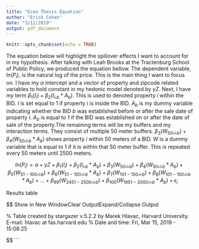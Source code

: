 ```yaml
---
title: "Econ Thesis Equation"
author: "Erick Cohen"
date: "3/12/2019"
output: pdf_document
---
```


```r
knitr::opts_chunk$set(echo = TRUE)
```


The equation below will highlight the spillover effects I want to account for in my hypothesis. After talking with Leah Brooks at the Tractenburg School of Public Policy, we produced the equation bellow. The dependent variable, ${ln(P_i)}$, is the natural log of the price. This is the main thing I want to focus on. I have my $\alpha$ intercept and a vector of property and zipcode related variables to hold constant in my hedonic model denoted by $\gamma Z$. Next, I have my term $\beta_1 (I_i) + \beta_2 (I_i,_b*A_b)$. This is used to denoted property $i$ within the BID. $I$ is set equal to 1 if property $i$ is inside the BID. $A_b$ is my dummy variable indicating whether the BID $b$ was established before or after the sale date of property $i$. $A_b$ is equal to 1 if the BID was established on or after the date of sale of the property.The remaining terms will be my buffers and my interaction terms. They consist of multiple 50 meter buffers. $\beta_3 (W_{50},_i,_b) + \beta_4 (W_{50},_i,_b * A_b)$ shows property $i$ within 50 meters of a BID. $W$ is a dummy variable that is equal to 1 if it is within that 50 meter buffer. This is repeated every 50 meters until 2500 meters. 

$$
{ln(P_i)} = \alpha + \gamma Z + \beta_1 (I_i) + \beta_2 (I_i,_b*A_b) + \beta_3 (W_{50},_i,_b) + \beta_4 (W_{50},_i,_b * A_b) +   \beta_5 (W_{51-100},_i,_b) + \beta_6 (W_{51-100},_i,_b*A_b) + \beta_7 (W_{101-150},_i,_b) + \beta_8 (W_{101-150},_i,_b*A_b) +...+ \beta_{99} (W_{2451-2500},_i,_b) + \beta_{100} (W_{1951-2000},_i,_b*A_b) + \epsilon_i 
$$

Results table 



$$
Show in New WindowClear OutputExpand/Collapse Output

% Table created by stargazer v.5.2.2 by Marek Hlavac, Harvard University. E-mail: hlavac at fas.harvard.edu
% Date and time: Fri, Mar 15, 2019 - 15:08:25
\begin{table}[!htbp] \centering 
  \caption{} 
  \label{} 
\begin{tabular}{@{\extracolsep{5pt}}lc} 
\\[-1.8ex]\hline 
\hline \\[-1.8ex] 
 & \multicolumn{1}{c}{\textit{Dependent variable:}} \\ 
\cline{2-2} 
\\[-1.8ex] & price\_log \\ 
\hline \\[-1.8ex] 
 HF\_BATHRM\_1 & 0.099$^{***}$ \\ 
  & (0.004) \\ 
  & \\ 
 HF\_BATHRM\_2 & 0.141$^{***}$ \\ 
  & (0.009) \\ 
  & \\ 
 ZIPCODE\_20002 & $-$0.111$^{***}$ \\ 
  & (0.011) \\ 
  & \\ 
 ZIPCODE\_20003 & $-$0.034$^{**}$ \\ 
  & (0.013) \\ 
  & \\ 
 ZIPCODE\_20005 & 0.028 \\ 
  & (0.047) \\ 
  & \\ 
 ZIPCODE\_20007 & 0.184$^{***}$ \\ 
  & (0.021) \\ 
  & \\ 
 ZIPCODE\_20008 & 0.359$^{***}$ \\ 
  & (0.024) \\ 
  & \\ 
 ZIPCODE\_20009 & 0.221$^{***}$ \\ 
  & (0.016) \\ 
  & \\ 
 ZIPCODE\_20010 & 0.127$^{***}$ \\ 
  & (0.014) \\ 
  & \\ 
 ZIPCODE\_20011 & $-$0.059$^{***}$ \\ 
  & (0.018) \\ 
  & \\ 
 ZIPCODE\_20012 & 0.019 \\ 
  & (0.021) \\ 
  & \\ 
 ZIPCODE\_20015 & 0.273$^{***}$ \\ 
  & (0.021) \\ 
  & \\ 
 ZIPCODE\_20016 & 0.316$^{***}$ \\ 
  & (0.023) \\ 
  & \\ 
 ZIPCODE\_20017 & 0.048$^{***}$ \\ 
  & (0.015) \\ 
  & \\ 
 ZIPCODE\_20018 & $-$0.043$^{***}$ \\ 
  & (0.015) \\ 
  & \\ 
 ZIPCODE\_20019 & $-$0.391$^{***}$ \\ 
  & (0.025) \\ 
  & \\ 
 ZIPCODE\_20020 & $-$0.205$^{***}$ \\ 
  & (0.027) \\ 
  & \\ 
 ZIPCODE\_20024 & $-$0.157$^{***}$ \\ 
  & (0.028) \\ 
  & \\ 
 ZIPCODE\_20032 & $-$0.185$^{***}$ \\ 
  & (0.030) \\ 
  & \\ 
 ZIPCODE\_20036 & 0.285$^{***}$ \\ 
  & (0.066) \\ 
  & \\ 
 ZIPCODE\_20037 & 0.263$^{***}$ \\ 
  & (0.037) \\ 
  & \\ 
 ZIPCODE\_20052 & 0.623$^{***}$ \\ 
  & (0.155) \\ 
  & \\ 
 WARD\_Ward.1 & 0.343$^{***}$ \\ 
  & (0.030) \\ 
  & \\ 
 WARD\_Ward.2 & 0.500$^{***}$ \\ 
  & (0.033) \\ 
  & \\ 
 WARD\_Ward.3 & 0.582$^{***}$ \\ 
  & (0.033) \\ 
  & \\ 
 WARD\_Ward.4 & 0.497$^{***}$ \\ 
  & (0.031) \\ 
  & \\ 
 WARD\_Ward.5 & 0.300$^{***}$ \\ 
  & (0.027) \\ 
  & \\ 
 WARD\_Ward.6 & 0.505$^{***}$ \\ 
  & (0.027) \\ 
  & \\ 
 WARD\_Ward.7 & 0.316$^{***}$ \\ 
  & (0.015) \\ 
  & \\ 
 WARD\_Ward.8 &  \\ 
  &  \\ 
  & \\ 
 GRADE\_Above.Average & $-$0.172$^{***}$ \\ 
  & (0.009) \\ 
  & \\ 
 GRADE\_Average & $-$0.292$^{***}$ \\ 
  & (0.010) \\ 
  & \\ 
 GRADE\_Excellent & 0.056$^{***}$ \\ 
  & (0.016) \\ 
  & \\ 
 GRADE\_Exceptional.A & 0.230$^{***}$ \\ 
  & (0.045) \\ 
  & \\ 
 GRADE\_Exceptional.B & 0.162 \\ 
  & (0.144) \\ 
  & \\ 
 GRADE\_Exceptional.C & $-$0.562$^{**}$ \\ 
  & (0.235) \\ 
  & \\ 
 GRADE\_Fair.Quality & $-$0.472$^{***}$ \\ 
  & (0.046) \\ 
  & \\ 
 GRADE\_Good.Quality & $-$0.068$^{***}$ \\ 
  & (0.008) \\ 
  & \\ 
 GRADE\_Low.Quality & $-$0.426$^{*}$ \\ 
  & (0.238) \\ 
  & \\ 
 GRADE\_Superior & 0.087$^{***}$ \\ 
  & (0.019) \\ 
  & \\ 
 GRADE\_Very.Good &  \\ 
  &  \\ 
  & \\ 
 V54 & 0.105$^{***}$ \\ 
  & (0.022) \\ 
  & \\ 
 V55 & 0.057$^{**}$ \\ 
  & (0.022) \\ 
  & \\ 
 V56 & 0.091$^{***}$ \\ 
  & (0.024) \\ 
  & \\ 
 V57 & 0.143$^{***}$ \\ 
  & (0.025) \\ 
  & \\ 
 V58 & 0.141$^{***}$ \\ 
  & (0.025) \\ 
  & \\ 
 V59 & 0.133$^{***}$ \\ 
  & (0.027) \\ 
  & \\ 
 V60 & 0.069$^{**}$ \\ 
  & (0.030) \\ 
  & \\ 
 V61 & 0.122$^{***}$ \\ 
  & (0.029) \\ 
  & \\ 
 V62 & 0.110$^{***}$ \\ 
  & (0.030) \\ 
  & \\ 
 V63 & 0.039 \\ 
  & (0.029) \\ 
  & \\ 
 V64 & 0.034 \\ 
  & (0.030) \\ 
  & \\ 
 V65 & 0.018 \\ 
  & (0.028) \\ 
  & \\ 
 V66 & 0.005 \\ 
  & (0.028) \\ 
  & \\ 
 V67 & $-$0.036 \\ 
  & (0.029) \\ 
  & \\ 
 V68 & $-$0.012 \\ 
  & (0.031) \\ 
  & \\ 
 V69 & 0.010 \\ 
  & (0.029) \\ 
  & \\ 
 V70 & 0.017 \\ 
  & (0.028) \\ 
  & \\ 
 V71 & $-$0.006 \\ 
  & (0.026) \\ 
  & \\ 
 V72 & $-$0.104$^{***}$ \\ 
  & (0.026) \\ 
  & \\ 
 V73 & $-$0.066$^{**}$ \\ 
  & (0.028) \\ 
  & \\ 
 V74 & 0.017 \\ 
  & (0.027) \\ 
  & \\ 
 V75 & $-$0.046 \\ 
  & (0.030) \\ 
  & \\ 
 V76 & $-$0.031 \\ 
  & (0.029) \\ 
  & \\ 
 V77 & 0.021 \\ 
  & (0.027) \\ 
  & \\ 
 V78 & 0.037 \\ 
  & (0.032) \\ 
  & \\ 
 V79 & 0.065$^{**}$ \\ 
  & (0.030) \\ 
  & \\ 
 V80 & $-$0.075$^{**}$ \\ 
  & (0.030) \\ 
  & \\ 
 V81 & $-$0.021 \\ 
  & (0.033) \\ 
  & \\ 
 V82 & $-$0.002 \\ 
  & (0.032) \\ 
  & \\ 
 V83 & 0.058$^{***}$ \\ 
  & (0.019) \\ 
  & \\ 
 V84 & 0.026 \\ 
  & (0.035) \\ 
  & \\ 
 V85 & 0.045 \\ 
  & (0.036) \\ 
  & \\ 
 V86 & $-$0.023 \\ 
  & (0.035) \\ 
  & \\ 
 V87 & $-$0.030 \\ 
  & (0.033) \\ 
  & \\ 
 V88 & $-$0.045 \\ 
  & (0.032) \\ 
  & \\ 
 V89 & $-$0.013 \\ 
  & (0.033) \\ 
  & \\ 
 V90 & $-$0.085$^{***}$ \\ 
  & (0.033) \\ 
  & \\ 
 V91 & 0.003 \\ 
  & (0.035) \\ 
  & \\ 
 V92 & $-$0.013 \\ 
  & (0.034) \\ 
  & \\ 
 V93 & 0.012 \\ 
  & (0.038) \\ 
  & \\ 
 V94 & 0.050 \\ 
  & (0.034) \\ 
  & \\ 
 V95 & 0.035 \\ 
  & (0.033) \\ 
  & \\ 
 V96 & 0.099$^{***}$ \\ 
  & (0.032) \\ 
  & \\ 
 V97 & 0.007 \\ 
  & (0.036) \\ 
  & \\ 
 V98 & 0.002 \\ 
  & (0.039) \\ 
  & \\ 
 V99 & $-$0.005 \\ 
  & (0.039) \\ 
  & \\ 
 V100 & 0.054 \\ 
  & (0.037) \\ 
  & \\ 
 V101 & 0.068$^{*}$ \\ 
  & (0.038) \\ 
  & \\ 
 V102 & 0.086$^{**}$ \\ 
  & (0.038) \\ 
  & \\ 
 V103 & $-$0.006 \\ 
  & (0.041) \\ 
  & \\ 
 CNDTN\_Average & $-$0.260$^{***}$ \\ 
  & (0.007) \\ 
  & \\ 
 CNDTN\_Default & $-$0.364 \\ 
  & (0.406) \\ 
  & \\ 
 CNDTN\_Excellent & $-$0.035$^{**}$ \\ 
  & (0.018) \\ 
  & \\ 
 CNDTN\_Fair & $-$0.374$^{***}$ \\ 
  & (0.020) \\ 
  & \\ 
 CNDTN\_Good & $-$0.085$^{***}$ \\ 
  & (0.007) \\ 
  & \\ 
 CNDTN\_Poor & $-$0.541$^{***}$ \\ 
  & (0.045) \\ 
  & \\ 
 CNDTN\_Very.Good &  \\ 
  &  \\ 
  & \\ 
 V111 & 0.219$^{***}$ \\ 
  & (0.025) \\ 
  & \\ 
 V112 & 0.266$^{***}$ \\ 
  & (0.025) \\ 
  & \\ 
 V113 & 0.238$^{***}$ \\ 
  & (0.027) \\ 
  & \\ 
 V114 & 0.154$^{***}$ \\ 
  & (0.030) \\ 
  & \\ 
 V115 & 0.179$^{***}$ \\ 
  & (0.029) \\ 
  & \\ 
 V116 & 0.199$^{***}$ \\ 
  & (0.031) \\ 
  & \\ 
 V117 & 0.186$^{***}$ \\ 
  & (0.035) \\ 
  & \\ 
 V118 & 0.181$^{***}$ \\ 
  & (0.034) \\ 
  & \\ 
 V119 & 0.164$^{***}$ \\ 
  & (0.035) \\ 
  & \\ 
 V120 & 0.250$^{***}$ \\ 
  & (0.034) \\ 
  & \\ 
 V121 & 0.213$^{***}$ \\ 
  & (0.034) \\ 
  & \\ 
 V122 & 0.232$^{***}$ \\ 
  & (0.033) \\ 
  & \\ 
 V123 & 0.260$^{***}$ \\ 
  & (0.033) \\ 
  & \\ 
 V124 & 0.300$^{***}$ \\ 
  & (0.033) \\ 
  & \\ 
 V125 & 0.269$^{***}$ \\ 
  & (0.037) \\ 
  & \\ 
 V126 & 0.209$^{***}$ \\ 
  & (0.034) \\ 
  & \\ 
 V127 & 0.263$^{***}$ \\ 
  & (0.033) \\ 
  & \\ 
 V128 & 0.268$^{***}$ \\ 
  & (0.031) \\ 
  & \\ 
 V129 & 0.326$^{***}$ \\ 
  & (0.031) \\ 
  & \\ 
 V130 & 0.274$^{***}$ \\ 
  & (0.031) \\ 
  & \\ 
 V131 & 0.208$^{***}$ \\ 
  & (0.031) \\ 
  & \\ 
 V132 & 0.191$^{***}$ \\ 
  & (0.035) \\ 
  & \\ 
 V133 & 0.220$^{***}$ \\ 
  & (0.035) \\ 
  & \\ 
 V134 & 0.162$^{***}$ \\ 
  & (0.033) \\ 
  & \\ 
 V135 & 0.094$^{**}$ \\ 
  & (0.039) \\ 
  & \\ 
 V136 & 0.049 \\ 
  & (0.037) \\ 
  & \\ 
 V137 & 0.167$^{***}$ \\ 
  & (0.037) \\ 
  & \\ 
 V138 & 0.107$^{***}$ \\ 
  & (0.040) \\ 
  & \\ 
 V139 & 0.095$^{**}$ \\ 
  & (0.040) \\ 
  & \\ 
 V140 & 0.055 \\ 
  & (0.042) \\ 
  & \\ 
 V141 &  \\ 
  &  \\ 
  & \\ 
 V142 & 0.028 \\ 
  & (0.043) \\ 
  & \\ 
 V143 & 0.163$^{***}$ \\ 
  & (0.044) \\ 
  & \\ 
 V144 & 0.129$^{***}$ \\ 
  & (0.043) \\ 
  & \\ 
 V145 & 0.093$^{**}$ \\ 
  & (0.041) \\ 
  & \\ 
 V146 & 0.050 \\ 
  & (0.041) \\ 
  & \\ 
 V147 & 0.115$^{***}$ \\ 
  & (0.041) \\ 
  & \\ 
 V148 & 0.008 \\ 
  & (0.043) \\ 
  & \\ 
 V149 & 0.090$^{**}$ \\ 
  & (0.043) \\ 
  & \\ 
 V150 & 0.025 \\ 
  & (0.047) \\ 
  & \\ 
 V151 & 0.050 \\ 
  & (0.042) \\ 
  & \\ 
 V152 & 0.071$^{*}$ \\ 
  & (0.042) \\ 
  & \\ 
 V153 & 0.001 \\ 
  & (0.043) \\ 
  & \\ 
 V154 & 0.067 \\ 
  & (0.048) \\ 
  & \\ 
 V155 & 0.031 \\ 
  & (0.050) \\ 
  & \\ 
 V156 & 0.072 \\ 
  & (0.050) \\ 
  & \\ 
 V157 & 0.011 \\ 
  & (0.048) \\ 
  & \\ 
 V158 & $-$0.004 \\ 
  & (0.049) \\ 
  & \\ 
 V159 & 0.004 \\ 
  & (0.049) \\ 
  & \\ 
 V160 & 0.141$^{***}$ \\ 
  & (0.051) \\ 
  & \\ 
 BATHRM\_var & 0.088$^{***}$ \\ 
  & (0.003) \\ 
  & \\ 
 ROOMS\_var & 0.009$^{***}$ \\ 
  & (0.001) \\ 
  & \\ 
 BEDRM\_var & 0.026$^{***}$ \\ 
  & (0.002) \\ 
  & \\ 
 STORIES\_var & $-$0.0001 \\ 
  & (0.0005) \\ 
  & \\ 
 KITCHENS\_var & $-$0.034$^{***}$ \\ 
  & (0.004) \\ 
  & \\ 
 FIREPLACES\_var & 0.089$^{***}$ \\ 
  & (0.003) \\ 
  & \\ 
 sale\_date\_l\_var & 0.000$^{***}$ \\ 
  & (0.000) \\ 
  & \\ 
 squarefoot\_inBID\_var & 0.030$^{***}$ \\ 
  & (0.004) \\ 
  & \\ 
 after\_des\_var & $-$0.017$^{**}$ \\ 
  & (0.008) \\ 
  & \\ 
 after\_InBID\_designated\_var & 0.071$^{**}$ \\ 
  & (0.029) \\ 
  & \\ 
 Constant & 10.162$^{***}$ \\ 
  & (0.036) \\ 
  & \\ 
\hline \\[-1.8ex] 
Observations & 52,945 \\ 
R$^{2}$ & 0.721 \\ 
Adjusted R$^{2}$ & 0.720 \\ 
Residual Std. Error & 0.405 (df = 52790) \\ 
F Statistic & 886.542$^{***}$ (df = 154; 52790) \\ 
\hline 
\hline \\[-1.8ex] 
\textit{Note:}  & \multicolumn{1}{r}{$^{*}$p$<$0.1; $^{**}$p$<$0.05; $^{***}$p$<$0.01} \\ 
\end{tabular} 
\end{table} 
  
$$
```